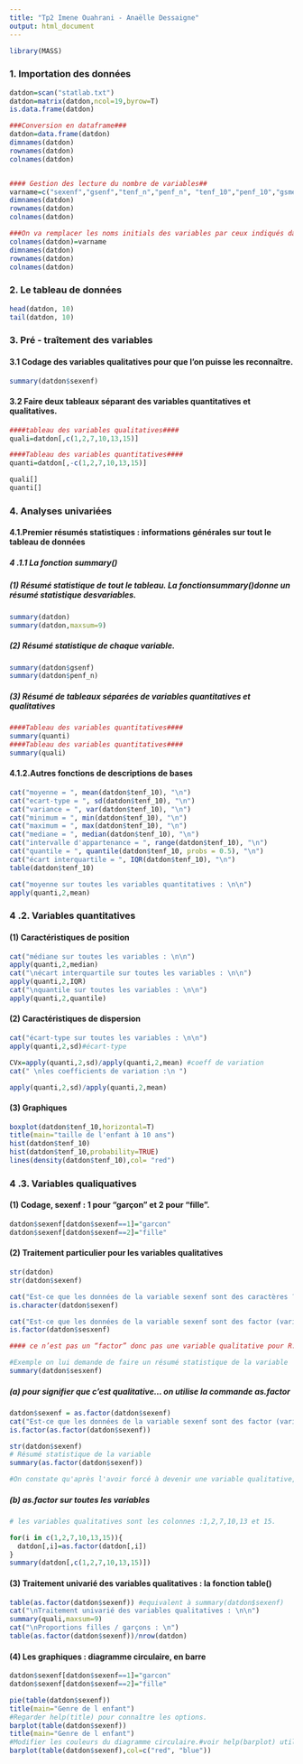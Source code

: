 ```yaml
---
title: "Tp2 Imene Ouahrani - Anaëlle Dessaigne"
output: html_document
---
```



```r
library(MASS)
```

### 1. Importation des données

```r

datdon=scan("statlab.txt")
datdon=matrix(datdon,ncol=19,byrow=T)
is.data.frame(datdon)

```

```r
###Conversion en dataframe###
datdon=data.frame(datdon)
dimnames(datdon)
rownames(datdon)
colnames(datdon)


#### Gestion des lecture du nombre de variables##
varname=c("sexenf","gsenf","tenf_n","penf_n", "tenf_10","penf_10","gsmere","agem_n","pmere_n","consm_n","tmere","pmere_10", "consm_10","agep_n", "consp_n","tpere","ppere_10","revf_n","revf_10")
dimnames(datdon)
rownames(datdon)
colnames(datdon)

###On va remplacer les noms initials des variables par ceux indiqués dans varname
colnames(datdon)=varname
dimnames(datdon)
rownames(datdon)
colnames(datdon)
```


### 2. Le tableau de données 
```r
head(datdon, 10)
tail(datdon, 10)
```

### 3. Pré - traîtement des variables

#### 3.1 Codage des variables qualitatives pour que l’on puisse les reconnaître.
```r

summary(datdon$sexenf)


```

#### 3.2 Faire deux tableaux séparant des variables quantitatives et qualitatives.
```r
####tableau des variables qualitatives####
quali=datdon[,c(1,2,7,10,13,15)]

####Tableau des variables quantitatives####
quanti=datdon[,-c(1,2,7,10,13,15)]

quali[]
quanti[]

```

### 4. Analyses univariées

#### 4.1.Premier résumés statistiques : informations générales sur tout le tableau de données

##### 4 .1.1 La fonction summary()

##### (1) Résumé statistique de tout le tableau. La fonctionsummary()donne un résumé statistique desvariables.

```r
summary(datdon)
summary(datdon,maxsum=9)

```

##### (2) Résumé statistique de chaque variable.

```r

summary(datdon$gsenf) 
summary(datdon$penf_n)
```

##### (3) Résumé de tableaux séparées de variables quantitatives et qualitatives

```r
####Tableau des variables quantitatives####
summary(quanti) 
####Tableau des variables quantitatives####
summary(quali)
```

#### 4.1.2.Autres fonctions de descriptions de bases

```r
cat("moyenne = ", mean(datdon$tenf_10), "\n")
cat("ecart-type = ", sd(datdon$tenf_10), "\n")
cat("variance = ", var(datdon$tenf_10), "\n")
cat("minimum = ", min(datdon$tenf_10), "\n")
cat("maximum = ", max(datdon$tenf_10), "\n")
cat("mediane = ", median(datdon$tenf_10), "\n")
cat("intervalle d'appartenance = ", range(datdon$tenf_10), "\n")
cat("quantile = ", quantile(datdon$tenf_10, probs = 0.5), "\n")
cat("écart interquartile = ", IQR(datdon$tenf_10), "\n")
table(datdon$tenf_10)
```
```r
cat("moyenne sur toutes les variables quantitatives : \n\n")
apply(quanti,2,mean)

```

### 4 .2. Variables quantitatives

#### (1) Caractéristiques de position

```r
cat("médiane sur toutes les variables : \n\n")
apply(quanti,2,median)
cat("\nécart interquartile sur toutes les variables : \n\n")
apply(quanti,2,IQR)
cat("\nquantile sur toutes les variables : \n\n")
apply(quanti,2,quantile)

```

#### (2) Caractéristiques de dispersion

```r
cat("écart-type sur toutes les variables : \n\n")
apply(quanti,2,sd)#écart-type 

CVx=apply(quanti,2,sd)/apply(quanti,2,mean) #coeff de variation
cat(" \nles coefficients de variation :\n ")

apply(quanti,2,sd)/apply(quanti,2,mean)

```
#### (3) Graphiques

```r
boxplot(datdon$tenf_10,horizontal=T)
title(main="taille de l'enfant à 10 ans")
hist(datdon$tenf_10)
hist(datdon$tenf_10,probability=TRUE) 
lines(density(datdon$tenf_10),col= "red")
```

### 4 .3. Variables qualiquatives

#### (1) Codage, sexenf : 1 pour “garçon” et 2 pour “fille”.


```r

datdon$sexenf[datdon$sexenf==1]="garcon"
datdon$sexenf[datdon$sexenf==2]="fille"

```

#### (2) Traitement particulier pour les variables qualitatives

```r
str(datdon)
str(datdon$sexenf)

cat("Est-ce que les données de la variable sexenf sont des caractères ? \n")
is.character(datdon$sexenf)

cat("Est-ce que les données de la variable sexenf sont des factor (variable qualitative) ? \n")
is.factor(datdon$sesxenf)

#### ce n’est pas un “factor” donc pas une variable qualitative pour R. Il ne pourra donc la traitercomme telle.

#Exemple on lui demande de faire un résumé statistique de la variable
summary(datdon$sesxenf)

```
##### (a) pour signifier que c’est qualitative... on utilise la commande as.factor

```r
datdon$sexenf = as.factor(datdon$sexenf)
cat("Est-ce que les données de la variable sexenf sont des factor (variable qualitative) ? \n")
is.factor(as.factor(datdon$sexenf))

str(datdon$sexenf)
# Résumé statistique de la variable
summary(as.factor(datdon$sexenf))

#On constate qu'après l'avoir forcé à devenir une variable qualitative, il donne les bons effectifs de filles / garçons

```

##### (b) as.factor sur toutes les variables

```r
# les variables qualitatives sont les colonnes :1,2,7,10,13 et 15.

for(i in c(1,2,7,10,13,15)){
  datdon[,i]=as.factor(datdon[,i])
}
summary(datdon[,c(1,2,7,10,13,15)])

```

#### (3) Traitement univarié des variables qualitatives : la fonction table()

```r
table(as.factor(datdon$sexenf)) #equivalent à summary(datdon$sexenf)
cat("\nTraitement univarié des variables qualitatives : \n\n")
summary(quali,maxsum=9)
cat("\nProportions filles / garçons : \n")
table(as.factor(datdon$sexenf))/nrow(datdon) 


```
#### (4) Les graphiques : diagramme circulaire, en barre

```r
datdon$sexenf[datdon$sexenf==1]="garcon"
datdon$sexenf[datdon$sexenf==2]="fille"

pie(table(datdon$sexenf))
title(main="Genre de l enfant")
#Regarder help(title) pour connaître les options.
barplot(table(datdon$sexenf))
title(main="Genre de l enfant")
#Modifier les couleurs du diagramme circulaire.#voir help(barplot) utiliser l’option col=c(“red”, “blue”,... autant que de modalités)
barplot(table(datdon$sexenf),col=c("red", "blue"))

```


